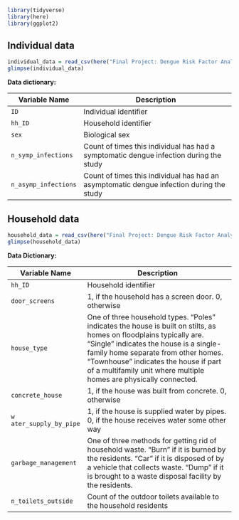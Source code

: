 ```r
library(tidyverse)
library(here)
library(ggplot2)
```

## Individual data

```r
individual_data = read_csv(here("Final Project: Dengue Risk Factor Analysis","Data","Raw Data","dengue_individual_data.csv"))
glimpse(individual_data)

```

**Data dictionary:**

| Variable Name        | Description                                                                              |
|------------------|------------------------------------------------------|
| `ID`                 | Individual identifier                                                                    |
| `hh_ID`              | Household identifier                                                                     |
| `sex`                | Biological sex                                                                           |
| `n_symp_infections`  | Count of times this individual has had a symptomatic dengue infection during the study   |
| `n_asymp_infections` | Count of times this individual has had an asymptomatic dengue infection during the study |

## Household data

```r
household_data = read_csv(here("Final Project: Dengue Risk Factor Analysis","Data","Raw Data","dengue_household_data.csv"))
glimpse(household_data)
```

**Data Dictionary:**

| Variable Name           | Description                                                                                                                                                                                                                                                                                                       |
|----------------|--------------------------------------------------------|
| `hh_ID`                 | Household identifier                                                                                                                                                                                                                                                                                              |
| `door_screens`          | 1, if the household has a screen door. 0, otherwise                                                                                                                                                                                                                                                               |
| `house_type`            | One of three household types. "Poles" indicates the house is built on stilts, as homes on floodplains typically are. "Single" indicates the house is a single-family home separate from other homes. "Townhouse" indicates the house if part of a multifamily unit where multiple homes are physically connected. |
| `concrete_house`        | 1, if the house was built from concrete. 0, otherwise                                                                                                                                                                                                                                                             |
| `w ater_supply_by_pipe` | 1, if the house is supplied water by pipes. 0, if the house receives water some other way                                                                                                                                                                                                                         |
| `garbage_management`    | One of three methods for getting rid of household waste. "Burn" if it is burned by the residents. "Car" if it is disposed of by a vehicle that collects waste. "Dump" if it is brought to a waste disposal facility by the residents.                                                                             |
| `n_toilets_outside`     | Count of the outdoor toilets available to the household residents                                                                                                                                                                                                                                                 |
